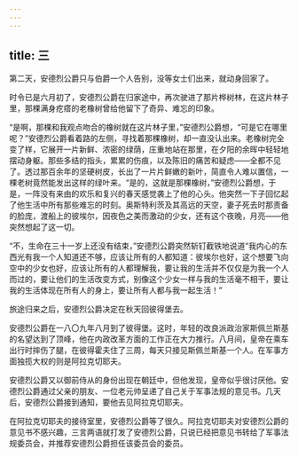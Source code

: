 ```yaml
---
---
---
```

title: 三
---



第二天，安德烈公爵只与伯爵一个人告别，没等女士们出来，就动身回家了。

时令已是六月初了，安德烈公爵在归家途中，再次驶进了那片桦树林，在这片林子里，那棵满身疙瘩的老橡树曾给他留下了奇异、难忘的印象。

“是啊，那棵和我观点吻合的橡树就在这片林子里，”安德烈公爵想，“可是它在哪里呢？”安德烈公爵看着路的左侧，寻找着那棵橡树，却一直没认出来。老橡树完全变了样，它展开一片新鲜、浓密的绿荫，庄重地站在那里，在夕阳的余晖中轻轻地摆动身躯。那些多结的指头，累累的伤痕，以及陈旧的痛苦和疑虑——全都不见了。透过那百余年的坚硬树皮，长出了一片片鲜嫩的新叶，简直令人难以置信，一棵老树竟然能发出这样的绿叶来。“是的，这就是那棵橡树，”安德烈公爵想，于是，一阵没有来由的欢乐和复兴的春天感觉袭上了他的心头。他突然一下子回忆起了他生活中所有那些难忘的时刻。奥斯特利茨及其高远的天空，妻子死去时那责备的脸庞，渡船上的彼埃尔，因夜色之美而激动的少女，还有这个夜晚，月亮——他突然想起了这一切。

“不，生命在三十一岁上还没有结束，”安德烈公爵突然斩钉截铁地说道“我内心的东西光有我一个人知道还不够，应该让所有的人都知道：彼埃尔也好，这个想要飞向空中的少女也好，应该让所有的人都理解我，要让我的生活并不仅仅是为我一个人而过的，要让他们的生活改变方式，别像这个少女一样与我的生活毫不相干，要让我的生活体现在所有人的身上，要让所有人都与我一起生活！”

旅途归来之后，安德烈公爵决定在秋天回彼得堡去。

安德烈公爵在一八〇九年八月到了彼得堡。这时，年轻的改良派政治家斯佩兰斯基的名望达到了顶峰，他在内政改革方面的工作正在大力推行。八月间，皇帝在乘车出行时摔伤了腿，在彼得霍夫住了三周，每天只接见斯佩兰斯基一个人。在军事方面独揽大权的则是阿拉克切耶夫。

安德烈公爵又以御前侍从的身份出现在朝廷中，但他发现，皇帝似乎很讨厌他。安德烈公爵通过父亲的朋友、一位老元帅呈递了自己关于军事法规的意见书。几天后，安德烈公爵接到通知，要他去见阿拉克切耶夫。

在阿拉克切耶夫的接待室里，安德烈公爵等了很久。阿拉克切耶夫对安德烈公爵的意见书不感兴趣，三言两语就打发了安德烈公爵，只说已经把意见书转给了军事法规委员会，并推荐安德烈公爵担任该委员会的委员。